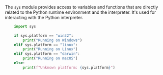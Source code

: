 The `sys` module provides access to variables and functions that are directly related to the Python runtime environment and the interpreter. It's used for interacting with the Python interpreter.

```python
    import sys
    
    if sys.platform == "win32":
        print("Running on Windows")
    elif sys.platform == "linux":
        print("Running on Linux")
    elif sys.platform == "darwin":
        print("Running on macOS")
    else:
        print(f"Unknown platform: {sys.platform}")
```